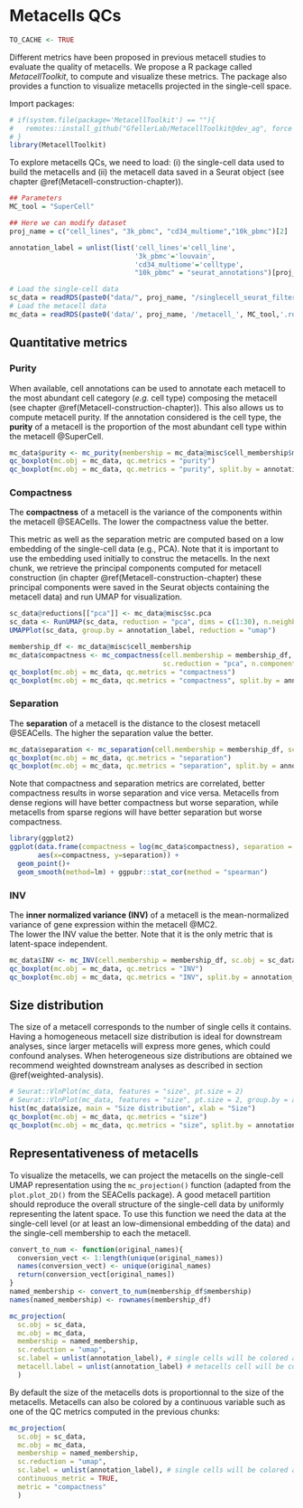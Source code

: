 # Metacells QCs {#QCs}

```r
TO_CACHE <- TRUE
```


Different metrics have been proposed in previous metacell studies to evaluate the quality of metacells.
We propose a R package called *MetacellToolkit*, to compute and visualize these metrics. 
The package also provides a function to visualize metacells projected in the single-cell space.

Import packages:

```r
# if(system.file(package='MetacellToolkit') == ""){
#   remotes::install_github("GfellerLab/MetacellToolkit@dev_ag", force = TRUE, upgrade = FALSE)
# } 
library(MetacellToolkit)
```

To explore metacells QCs, we need to load: 
(i) the single-cell data used to build the metacells and 
(ii) the metacell data saved in a Seurat object (see chapter \@ref(Metacell-construction-chapter)).

```r
## Parameters
MC_tool = "SuperCell"

## Here we can modify dataset
proj_name = c("cell_lines", "3k_pbmc", "cd34_multiome","10k_pbmc")[2]

annotation_label = unlist(list('cell_lines'='cell_line',
                               '3k_pbmc'='louvain',
                               'cd34_multiome'='celltype',
                               "10k_pbmc" = "seurat_annotations")[proj_name])
```

```r
# Load the single-cell data 
sc_data = readRDS(paste0("data/", proj_name, "/singlecell_seurat_filtered.rds"))
# Load the metacell data 
mc_data = readRDS(paste0('data/', proj_name, '/metacell_', MC_tool,'.rds'))
```

## Quantitative metrics

### Purity
When available, cell annotations can be used to annotate each metacell to the most abundant cell category (*e.g.* cell type) composing the metacell (see chapter \@ref(Metacell-construction-chapter)). 
This also allows us to compute metacell purity. If the annotation considered is the cell type, the **purity** of a metacell is the proportion of the most abundant 
cell type within the metacell @SuperCell.
```r
mc_data$purity <- mc_purity(membership = mc_data@misc$cell_membership$membership, annotation = sc_data@meta.data[, annotation_label])
qc_boxplot(mc.obj = mc_data, qc.metrics = "purity")
qc_boxplot(mc.obj = mc_data, qc.metrics = "purity", split.by = annotation_label)
``` 

### Compactness
The **compactness** of a metacell is the variance of the components within the metacell @SEACells.
The lower the compactness value the better.

This metric as well as the separation metric are computed based on a low embedding of the single-cell data (e.g., PCA). 
Note that it is important to use the embedding used initially to construc the metacells.
In the next chunk, we retrieve the principal components computed for metacell construction 
(in chapter \@ref(Metacell-construction-chapter) these principal components were saved in the Seurat objects containing the metacell data) 
and run UMAP for visualization.

```r
sc_data@reductions[["pca"]] <- mc_data@misc$sc.pca
sc_data <- RunUMAP(sc_data, reduction = "pca", dims = c(1:30), n.neighbors = 15, verbose = F, min.dist = 0.5)
UMAPPlot(sc_data, group.by = annotation_label, reduction = "umap")
```

```r
membership_df <- mc_data@misc$cell_membership
mc_data$compactness <- mc_compactness(cell.membership = membership_df, sc.obj = sc_data,
                                      sc.reduction = "pca", n.components = 30, diffusion.components = T)
qc_boxplot(mc.obj = mc_data, qc.metrics = "compactness")
qc_boxplot(mc.obj = mc_data, qc.metrics = "compactness", split.by = annotation_label)
``` 

### Separation
The **separation** of a metacell is the distance to the closest metacell @SEACells. 
The higher the separation value the better.

```r
mc_data$separation <- mc_separation(cell.membership = membership_df, sc.obj = sc_data, sc.reduction = "pca", diffusion.components = T)
qc_boxplot(mc.obj = mc_data, qc.metrics = "separation")
qc_boxplot(mc.obj = mc_data, qc.metrics = "separation", split.by = annotation_label)
``` 

Note that compactness and separation metrics are correlated, better compactness results in worse separation and vice versa. 
Metacells from dense regions will have better compactness but worse separation, 
while metacells from sparse regions will have better separation but worse compactness. 
```r
library(ggplot2)
ggplot(data.frame(compactness = log(mc_data$compactness), separation = log(mc_data$separation)), 
       aes(x=compactness, y=separation)) + 
  geom_point()+
  geom_smooth(method=lm) + ggpubr::stat_cor(method = "spearman")
```

### INV
The **inner normalized variance (INV)** of a metacell is the mean-normalized variance of gene expression within the metacell @MC2.  
The lower the INV value the better. 
Note that it is the only metric that is latent-space independent.

```r
mc_data$INV <- mc_INV(cell.membership = membership_df, sc.obj = sc_data, group.label = "membership")
qc_boxplot(mc.obj = mc_data, qc.metrics = "INV")
qc_boxplot(mc.obj = mc_data, qc.metrics = "INV", split.by = annotation_label)
``` 

## Size distribution

The size of a metacell corresponds to the number of single cells it contains.
Having a homogeneous metacell size distribution is ideal for downstream analyses, since larger metacells will express more genes,
which could confound analyses. When heterogeneous size distributions are obtained we recommend weighted downstream analyses as described in section \@ref(weighted-analysis).  

```r
# Seurat::VlnPlot(mc_data, features = "size", pt.size = 2)
# Seurat::VlnPlot(mc_data, features = "size", pt.size = 2, group.by = annotation_label)
hist(mc_data$size, main = "Size distribution", xlab = "Size")
qc_boxplot(mc.obj = mc_data, qc.metrics = "size")
qc_boxplot(mc.obj = mc_data, qc.metrics = "size", split.by = annotation_label) 
``` 

## Representativeness of metacells 
To visualize the metacells, we can project the metacells on the single-cell UMAP representation using the `mc_projection()` function (adapted from the `plot.plot_2D()` from the SEACells package).
A good metacell partition should reproduce the overall structure of the single-cell data by uniformly representing the latent space.
To use this function we need the data at the single-cell level (or at least an low-dimensional embedding of the data) and the single-cell membership to each the metacell.

```r

convert_to_num <- function(original_names){
  conversion_vect <- 1:length(unique(original_names))
  names(conversion_vect) <- unique(original_names)
  return(conversion_vect[original_names])
} 
named_membership <- convert_to_num(membership_df$membership)
names(named_membership) <- rownames(membership_df)

mc_projection(
  sc.obj = sc_data, 
  mc.obj = mc_data, 
  membership = named_membership, 
  sc.reduction = "umap", 
  sc.label = unlist(annotation_label), # single cells will be colored according the sc.label  
  metacell.label = unlist(annotation_label) # metacells cell will be colored according the metacell.label
  )

```

By default the size of the metacells dots is proportionnal to the size of the metacells.
Metacells can also be colored by a continuous variable such as one of the QC metrics computed in the previous chunks:

```r
mc_projection(
  sc.obj = sc_data, 
  mc.obj = mc_data, 
  membership = named_membership, 
  sc.reduction = "umap", 
  sc.label = unlist(annotation_label), # single cells will be colored according the sc.label  
  continuous_metric = TRUE,
  metric = "compactness"
  )
```
